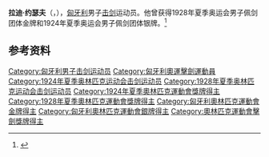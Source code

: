 {{eastern name order|[[匈牙利语|匈牙利语]]}}

'''拉迪·约瑟夫'''（{{lang-hu|Rády József}}，{{bd|1884年|9月22日|1957年|10月11日|}}），[[匈牙利|匈牙利]]男子[[击剑|击剑]]运动员。他曾获得1928年夏季奥运会男子佩剑团体金牌和1924年夏季奥运会男子佩剑团体银牌。<ref>{{Cite web|title=József RÁDY|url=https://www.olympic.org/jozsef-rady|accessdate=2021-03-09|date=2021-03-09|work=International Olympic Committee|language=en|archive-date=2020-08-09|archive-url=https://web.archive.org/web/20200809021800/https://www.olympic.org/jozsef-rady|dead-url=no}}</ref>

== 参考资料 ==
{{reflist}}

{{奥林匹克运动会击剑比赛男子佩剑团体冠军}}

{{Authority control}}
{{DEFAULTSORT:Rády, József}}
[[Category:匈牙利男子击剑运动员|Category:匈牙利男子击剑运动员]]
[[Category:匈牙利奧運擊劍運動員|Category:匈牙利奧運擊劍運動員]]
[[Category:1924年夏季奥林匹克运动会击剑运动员|Category:1924年夏季奥林匹克运动会击剑运动员]]
[[Category:1928年夏季奥林匹克运动会击剑运动员|Category:1928年夏季奥林匹克运动会击剑运动员]]
[[Category:1924年夏季奧林匹克運動會獎牌得主|Category:1924年夏季奧林匹克運動會獎牌得主]]
[[Category:1928年夏季奧林匹克運動會獎牌得主|Category:1928年夏季奧林匹克運動會獎牌得主]]
[[Category:匈牙利奧林匹克運動會金牌得主|Category:匈牙利奧林匹克運動會金牌得主]]
[[Category:匈牙利奧林匹克運動會銀牌得主|Category:匈牙利奧林匹克運動會銀牌得主]]
[[Category:奧林匹克運動會擊劍獎牌得主|Category:奧林匹克運動會擊劍獎牌得主]]

{{匈牙利人物小作品}}
